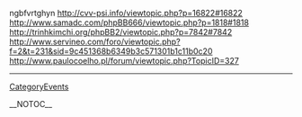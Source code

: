 ngbfvrtghyn http://cvv-psi.info/viewtopic.php?p=16822#16822 http://www.samadc.com/phpBB666/viewtopic.php?p=1818#1818 http://trinhkimchi.org/phpBB2/viewtopic.php?p=7842#7842 http://www.servineo.com/foro/viewtopic.php?f=2&t=231&sid=9c451368b6349b3c571301b1c11b0c20 http://www.paulocoelho.pl/forum/viewtopic.php?TopicID=327
----
[[CategoryEvents]]

__NOTOC__
